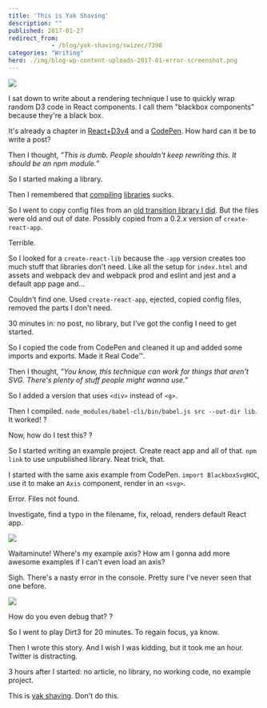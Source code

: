 ```yaml
---
title: 'This is Yak Shaving'
description: ""
published: 2017-01-27
redirect_from: 
            - /blog/yak-shaving/swizec/7398
categories: "Writing"
hero: ./img/blog-wp-content-uploads-2017-01-error-screenshot.png
---
```


![](./img/t0XHtgJ.gif)

I sat down to write about a rendering technique I use to quickly wrap random D3 code in React components. I call them "blackbox components" because they're a black box.

It's already a chapter in [React+D3v4](https://gumroad.com/l/mTWg) and a [CodePen](https://codepen.io/swizec/pen/woNjVw). How hard can it be to write a post?

Then I thought, _”This is dumb. People shouldn't keep rewriting this. It should be an npm module.”_

So I started making a library.

Then I remembered that [compiling](https://swizec.com/blog/livecoding-19-its-hard-to-package-a-library/swizec/6927) [libraries](https://swizec.com/blog/livecoding-21-use-babel-for-libraries-not-webpack/swizec/6982) sucks.

So I went to copy config files from an [old transition library I did](https://github.com/Swizec/react-transitionable-component). But the files were old and out of date. Possibly copied from a 0.2.x version of `create-react-app`.

Terrible.

So I looked for a `create-react-lib` because the `-app` version creates too much stuff that libraries don't need. Like all the setup for `index.html` and assets and webpack dev and webpack prod and eslint and jest and a default app page and…

Couldn't find one. Used `create-react-app`, ejected, copied config files, removed the parts I don't need.

30 minutes in: no post, no library, but I’ve got the config I need to get started.

So I copied the code from CodePen and cleaned it up and added some imports and exports. Made it Real Code™.

Then I thought, _"You know, this technique can work for things that aren't SVG. There's plenty of stuff people might wanna use."_

So I added a version that uses `<div>` instead of `<g>`.

Then I compiled. `node_modules/babel-cli/bin/babel.js src --out-dir lib`. It worked! ?

Now, how do I test this? ?

So I started writing an example project. Create react app and all of that. `npm link` to use unpublished library. Neat trick, that.

I started with the same axis example from CodePen. `import BlackboxSvgHOC`, use it to make an `Axis` component, render in an `<svg>`.

Error. Files not found.

Investigate, find a typo in the filename, fix, reload, renders default React app.

![](./img/blog-wp-content-uploads-2017-01-default-app.gif)

Waitaminute! Where's my example axis? How am I gonna add more awesome examples if I can't even load an axis?

Sigh. There's a nasty error in the console. Pretty sure I've never seen that one before.

![](./img/blog-wp-content-uploads-2017-01-error-screenshot.png)

How do you even debug that? ?

So I went to play Dirt3 for 20 minutes. To regain focus, ya know.

Then I wrote this story. And I wish I was kidding, but it took me an hour. Twitter is distracting.

3 hours after I started: no article, no library, no working code, no example project.

This is [yak shaving](https://en.wiktionary.org/wiki/yak_shaving). Don't do this.
